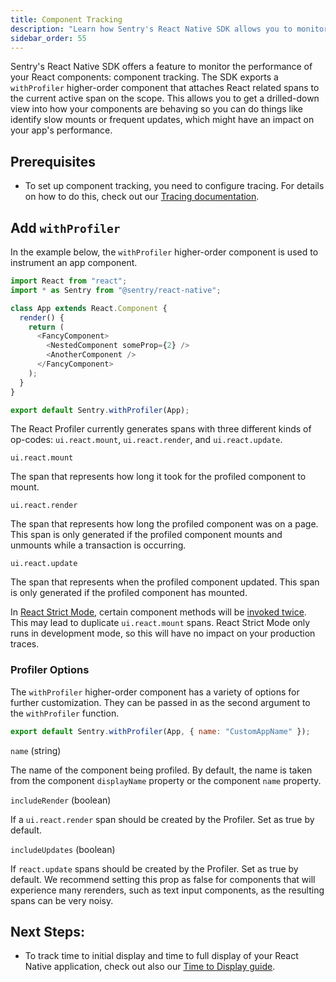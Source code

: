 ```yaml
---
title: Component Tracking
description: "Learn how Sentry's React Native SDK allows you to monitor the your application components lifecycle."
sidebar_order: 55
---
```


Sentry's React Native SDK offers a feature to monitor the performance of your React components: component tracking. The SDK exports a `withProfiler` higher-order component that attaches React related spans to the current active span on the scope. This allows you to get a drilled-down view into how your components are behaving so you can do things like identify slow mounts or frequent updates, which might have an impact on your app's performance.

## Prerequisites

- To set up component tracking, you need to configure tracing. For details on how to do this, check out our [Tracing documentation](/platforms/react-native/tracing/).

## Add `withProfiler`

In the example below, the `withProfiler` higher-order component is used to instrument an app component.

```javascript
import React from "react";
import * as Sentry from "@sentry/react-native";

class App extends React.Component {
  render() {
    return (
      <FancyComponent>
        <NestedComponent someProp={2} />
        <AnotherComponent />
      </FancyComponent>
    );
  }
}

export default Sentry.withProfiler(App);
```

The React Profiler currently generates spans with three different kinds of op-codes: `ui.react.mount`, `ui.react.render`, and `ui.react.update`.

`ui.react.mount`

The span that represents how long it took for the profiled component to mount.

`ui.react.render`

The span that represents how long the profiled component was on a page. This span is only generated if the profiled component mounts and unmounts while a transaction is occurring.

`ui.react.update`

The span that represents when the profiled component updated. This span is only generated if the profiled component has mounted.

<Alert>

In [React Strict Mode](https://react.dev/reference/react/StrictMode), certain component methods will be [invoked twice](https://react.dev/reference/react/StrictMode#fixing-bugs-found-by-double-rendering-in-development). This may lead to duplicate `ui.react.mount` spans. React Strict Mode only runs in development mode, so this will have no impact on your production traces.

</Alert>

### Profiler Options

The `withProfiler` higher-order component has a variety of options for further customization. They can be passed in as the second argument to the `withProfiler` function.

```javascript
export default Sentry.withProfiler(App, { name: "CustomAppName" });
```

`name` (string)

The name of the component being profiled. By default, the name is taken from the component `displayName` property or the component `name` property.

`includeRender` (boolean)

If a `ui.react.render` span should be created by the Profiler. Set as true by default.

`includeUpdates` (boolean)

If `react.update` spans should be created by the Profiler. Set as true by default. We recommend setting this prop as false for components that will experience many rerenders, such as text input components, as the resulting spans can be very noisy.

## Next Steps:

- To track time to initial display and time to full display of your React Native application, check out also our [Time to Display guide](/platforms/react-native/tracing/instrumentation/time-to-display/).
